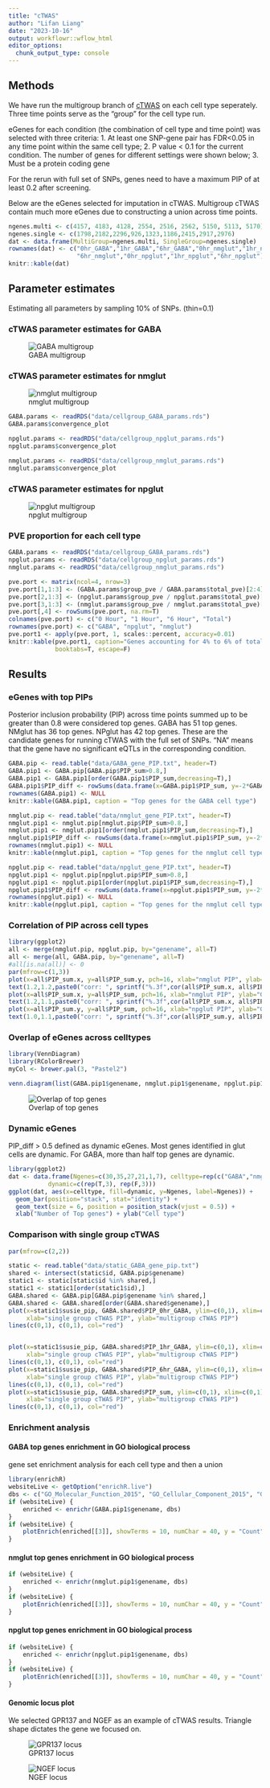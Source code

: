 ```yaml
---
title: "cTWAS"
author: "Lifan Liang"
date: "2023-10-16"
output: workflowr::wflow_html
editor_options:
  chunk_output_type: console
---
```


## Methods

We have run the multigroup branch of [cTWAS](https://github.com/xinhe-lab/ctwas) on each cell type seperately. Three time points serve as the "group" for the cell type run.

eGenes for each condition (the combination of cell type and time point) was selected with three criteria: 
1. At least one SNP-gene pair has FDR<0.05 in any time point within the same cell type; 
2. P value < 0.1 for the current condition. The number of genes for different settings were shown below; 
3. Must be a protein coding gene

For the rerun with full set of SNPs, genes need to have a maximum PIP of at least 0.2 after screening.

Below are the eGenes selected for imputation in cTWAS. Multigroup cTWAS contain much more eGenes due to constructing a union across time points.

```r
ngenes.multi <- c(4157, 4183, 4128, 2554, 2516, 2562, 5150, 5113, 5170)
ngenes.single <- c(1798,2182,2296,926,1323,1186,2415,2917,2976)
dat <- data.frame(MultiGroup=ngenes.multi, SingleGroup=ngenes.single)
rownames(dat) <- c("0hr_GABA","1hr_GABA","6hr_GABA","0hr_nmglut","1hr_nmglut",
                   "6hr_nmglut","0hr_npglut","1hr_npglut","6hr_npglut")
knitr::kable(dat)
```

  
## Parameter estimates 

Estimating all parameters by sampling 10% of SNPs. (thin=0.1)

### cTWAS parameter estimates for GABA

![GABA multigroup](assets/GABA.png)


### cTWAS parameter estimates for nmglut

![nmglut multigroup](assets/nmglut.png)
```r
GABA.params <- readRDS("data/cellgroup_GABA_params.rds")
GABA.params$convergence_plot
```

```r
npglut.params <- readRDS("data/cellgroup_npglut_params.rds")
npglut.params$convergence_plot
```

```r
nmglut.params <- readRDS("data/cellgroup_nmglut_params.rds")
nmglut.params$convergence_plot
```

### cTWAS parameter estimates for npglut

![npglut multigroup](assets/npglut.png)


### PVE proportion for each cell type

```r
GABA.params <- readRDS("data/cellgroup_GABA_params.rds")
npglut.params <- readRDS("data/cellgroup_npglut_params.rds")
nmglut.params <- readRDS("data/cellgroup_nmglut_params.rds")

pve.port <- matrix(ncol=4, nrow=3)
pve.port[1,1:3] <- (GABA.params$group_pve / GABA.params$total_pve)[2:4]
pve.port[2,1:3] <- (npglut.params$group_pve / npglut.params$total_pve)[2:4]
pve.port[3,1:3] <- (nmglut.params$group_pve / nmglut.params$total_pve)[2:4]
pve.port[,4] <- rowSums(pve.port, na.rm=T)
colnames(pve.port) <- c("0 Hour", "1 Hour", "6 Hour", "Total")
rownames(pve.port) <- c("GABA", "npglut", "nmglut")
pve.port1 <- apply(pve.port, 1, scales::percent, accuracy=0.01)
knitr::kable(pve.port1, caption="Genes accounting for 4% to 6% of total explained variance.",
             booktabs=T, escape=F)
```

## Results

### eGenes with top PIPs

Posterior inclusion probability (PIP) across time points summed up to be greater than 0.8 were considered top genes. GABA has 51 top genes. NMglut has 36 top genes. NPglut has 42 top genes. These are the candidate genes for running cTWAS with the full set of SNPs. "NA" means that the gene have no significant eQTLs in the corresponding condition.

```r
GABA.pip <- read.table("data/GABA_gene_PIP.txt", header=T)
GABA.pip1 <- GABA.pip[GABA.pip$PIP_sum>0.8,]
GABA.pip1 <- GABA.pip1[order(GABA.pip1$PIP_sum,decreasing=T),]
GABA.pip1$PIP_diff <- rowSums(data.frame(x=GABA.pip1$PIP_sum, y=-2*GABA.pip1$PIP_0hr_GABA), na.rm=T)
rownames(GABA.pip1) <- NULL
knitr::kable(GABA.pip1, caption = "Top genes for the GABA cell type")
```

```r
nmglut.pip <- read.table("data/nmglut_gene_PIP.txt", header=T)
nmglut.pip1 <- nmglut.pip[nmglut.pip$PIP_sum>0.8,]
nmglut.pip1 <- nmglut.pip1[order(nmglut.pip1$PIP_sum,decreasing=T),]
nmglut.pip1$PIP_diff <- rowSums(data.frame(x=nmglut.pip1$PIP_sum, y=-2*nmglut.pip1$PIP_0hr_nmglut), na.rm=T)
rownames(nmglut.pip1) <- NULL
knitr::kable(nmglut.pip1, caption = "Top genes for the nmglut cell type")
```

```r
npglut.pip <- read.table("data/npglut_gene_PIP.txt", header=T)
npglut.pip1 <- npglut.pip[npglut.pip$PIP_sum>0.8,]
npglut.pip1 <- npglut.pip1[order(npglut.pip1$PIP_sum,decreasing=T),]
npglut.pip1$PIP_diff <- rowSums(data.frame(x=npglut.pip1$PIP_sum, y=-2*npglut.pip1$PIP_0hr_npglut), na.rm=T)
rownames(npglut.pip1) <- NULL
knitr::kable(npglut.pip1, caption = "Top genes for the nmglut cell type")
```

### Correlation of PIP across cell types

```r
library(ggplot2)
all <- merge(nmglut.pip, npglut.pip, by="genename", all=T)
all <- merge(all, GABA.pip, by="genename", all=T)
#all[is.na(all)] <- 0
par(mfrow=c(1,3))
plot(x=all$PIP_sum.x, y=all$PIP_sum.y, pch=16, xlab="nmglut PIP", ylab="npglut PIP")
text(1.2,1.2,paste0("corr: ", sprintf("%.3f",cor(all$PIP_sum.x, all$PIP_sum.y, use="complete.obs"))))
plot(x=all$PIP_sum.x, y=all$PIP_sum, pch=16, xlab="nmglut PIP", ylab="GABA")
text(1.2,1.1,paste0("corr: ", sprintf("%.3f",cor(all$PIP_sum.x, all$PIP_sum, use="complete.obs"))))
plot(x=all$PIP_sum.y, y=all$PIP_sum, pch=16, xlab="npglut PIP", ylab="GABA")
text(1.0,1.1,paste0("corr: ", sprintf("%.3f",cor(all$PIP_sum.y, all$PIP_sum, use="complete.obs"))))
```

### Overlap of eGenes across celltypes

```r
library(VennDiagram)
library(RColorBrewer)
myCol <- brewer.pal(3, "Pastel2")

venn.diagram(list(GABA.pip1$genename, nmglut.pip1$genename, npglut.pip1$genename), filename = "docs/assets/venn_egenes.png", category.names = c("GABA","nmglut","npglut"), output=T, fill=myCol, lty="blank", lwd=2, cat.fontface = "bold", fontface="bold", cex =2, cat.cex = 2, cat.fontfamily = "sans", fontfamily="sans")
```

![Overlap of top genes](docs/assets/venn_egenes.png)

### Dynamic eGenes

PIP_diff > 0.5 defined as dynamic eGenes. Most genes identified in glut cells are dynamic. For GABA, more than half top genes are dynamic.

```r
library(ggplot2)
dat <- data.frame(Ngenes=c(30,35,27,21,1,7), celltype=rep(c("GABA","nmglut","npglut"),2),
           dynamic=c(rep(T,3), rep(F,3)))
ggplot(dat, aes(x=celltype, fill=dynamic, y=Ngenes, label=Ngenes)) + 
  geom_bar(position="stack", stat="identity") +
  geom_text(size = 6, position = position_stack(vjust = 0.5)) + 
  xlab("Number of Top genes") + ylab("Cell type")
```

### Comparison with single group cTWAS

```r
par(mfrow=c(2,2))

static <- read.table("data/static_GABA_gene_pip.txt")
shared <- intersect(static$id, GABA.pip$genename)
static1 <- static[static$id %in% shared,]
static1 <- static1[order(static1$id),]
GABA.shared <- GABA.pip[GABA.pip$genename %in% shared,]
GABA.shared <- GABA.shared[order(GABA.shared$genename),]
plot(x=static1$susie_pip, GABA.shared$PIP_0hr_GABA, ylim=c(0,1), xlim=c(0,1), 
     xlab="single group cTWAS PIP", ylab="multigroup cTWAS PIP")
lines(c(0,1), c(0,1), col="red")


plot(x=static1$susie_pip, GABA.shared$PIP_1hr_GABA, ylim=c(0,1), xlim=c(0,1), 
     xlab="single group cTWAS PIP", ylab="multigroup cTWAS PIP")
lines(c(0,1), c(0,1), col="red")
plot(x=static1$susie_pip, GABA.shared$PIP_6hr_GABA, ylim=c(0,1), xlim=c(0,1), 
     xlab="single group cTWAS PIP", ylab="multigroup cTWAS PIP")
lines(c(0,1), c(0,1), col="red")
plot(x=static1$susie_pip, GABA.shared$PIP_sum, ylim=c(0,1), xlim=c(0,1), 
     xlab="single group cTWAS PIP", ylab="multigroup cTWAS PIP")
lines(c(0,1), c(0,1), col="red")
```


### Enrichment analysis

#### GABA top genes enrichment in GO biological process

gene set enrichment analysis for each cell type and then a union
```r
library(enrichR)
websiteLive <- getOption("enrichR.live")
dbs <- c("GO_Molecular_Function_2015", "GO_Cellular_Component_2015", "GO_Biological_Process_2015")
if (websiteLive) {
    enriched <- enrichr(GABA.pip1$genename, dbs)
}
if (websiteLive) {
    plotEnrich(enriched[[3]], showTerms = 10, numChar = 40, y = "Count", orderBy = "P.value")
}
```

#### nmglut top genes enrichment in GO biological process

```r
if (websiteLive) {
    enriched <- enrichr(nmglut.pip1$genename, dbs)
}
if (websiteLive) {
    plotEnrich(enriched[[3]], showTerms = 10, numChar = 40, y = "Count", orderBy = "P.value")
}
```

#### npglut top genes enrichment in GO biological process

```r
if (websiteLive) {
    enriched <- enrichr(npglut.pip1$genename, dbs)
}
if (websiteLive) {
    plotEnrich(enriched[[3]], showTerms = 10, numChar = 40, y = "Count", orderBy = "P.value")
}
```

#### Genomic locus plot

We selected GPR137 and NGEF as an example of cTWAS results. Triangle shape dictates the gene we focused on.

![GPR137 locus](docs/assets/multigroup_locus_plot_GPR137.png)


![NGEF locus](docs/assets/multigroup_locus_plot_NGEF.png)

